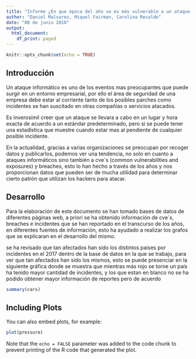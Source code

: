 ```yaml
---
title: "Informe ¿En que época del año se es más vulnerable a un ataque informático?"
author: "Daniel Malvarez, Miquel Fairman, Carolina Recalde"
date: "08 de junio 2018"
output:
  html_document:
    df_print: paged
---
```


```r
knitr::opts_chunk$set(echo = TRUE)
```

## Introducción

Un ataque informático es uno de los eventos mas preocupantes que puede surgir en un entorno empresarial, por ello el área de seguridad de una empresa debe estar al corriente tanto de los posibles parches como incidentes se han suscitado en otras compañías o servicios atacados.

Es inverosímil creer que un ataque se llevara a cabo en un lugar y hora exacta de acuerdo a un estándar predeterminado, pero si se puede tener una estadística que muestre cuando estar mas al pendiente de cualquier posible incidente.

En la actualidad, gracias a varias organizaciones se preocupan por recoger datos y publicarlos, podemos ver una tendencia, no solo en cuanto a ataques informáticos sino también a cve´s (common vulnerabilities and exposures) y breaches, esto lo han hecho a través de los años y nos proporcionan datos que pueden ser de mucha utilidad para determinar cierto patrón que utilizan los hackers para atacar.

## Desarrollo 

Para la elaboración de este documento se han tomado bases de datos de diferentes páginas web, a priori se ha obtenido información de cve´s, breaches e incidentes que se han reportado en el transcurso de los años, en diferentes fuentes de información, esto ha ayudado a realizar los grafos que se explicaran en el desarrollo del mismo.

se ha revisado que tan afectados han sido los distintos paises por incidentes en el 2017 dentro de la base de datos en la que se trabajo, para ver que tan afectados han sido los mismos, esto se puede presenciar en la siguiente gráfica donde se muestra que mientras más rojo se torne un país ha tenido mayor cantidad de incidentes, y los que estan en blanco no se ha podido obtener mayor información de reportes pero de acuerdo 

```r
summary(cars)
```

## Including Plots

You can also embed plots, for example:

```r
plot(pressure)
```

Note that the `echo = FALSE` parameter was added to the code chunk to prevent printing of the R code that generated the plot.
